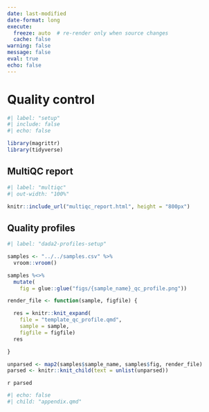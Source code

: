 ```yaml
---
date: last-modified
date-format: long
execute:
  freeze: auto  # re-render only when source changes
  cache: false
warning: false
message: false
eval: true
echo: false
---
```


# Quality control {.unnumbered}

```r
#| label: "setup"
#| include: false
#| echo: false

library(magrittr)
library(tidyverse)


```

## MultiQC report

```r
#| label: "multiqc"
#| out-width: "100%"

knitr::include_url("multiqc_report.html", height = "800px")

```

## Quality profiles

::: {.panel-tabset}

```r
#| label: "dada2-profiles-setup"

samples <- "../../samples.csv" %>%
  vroom::vroom()

samples %<>%
  mutate(
    fig = glue::glue("figs/{sample_name}_qc_profile.png"))

render_file <- function(sample, figfile) {

  res = knitr::knit_expand(
    file = "template_qc_profile.qmd",
    sample = sample,
    figfile = figfile)
  res

}

unparsed <- map2(samples$sample_name, samples$fig, render_file)
parsed <- knitr::knit_child(text = unlist(unparsed))


```

`r parsed`

:::

```r
#| echo: false
#| child: "appendix.qmd"

```
